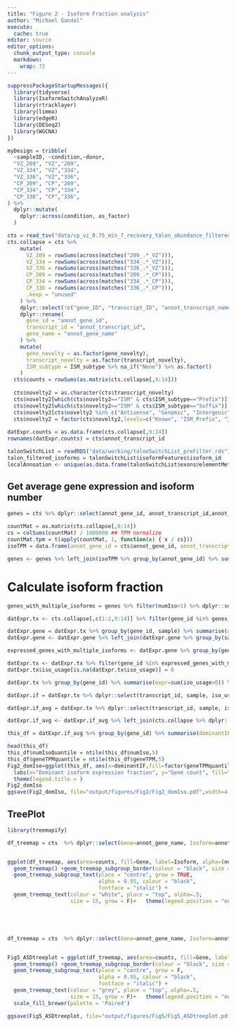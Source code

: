 ```yaml
---
title: "Figure 2 - Isoform Fraction analysis"
author: "Michael Gandal"
execute:
  cache: true
editor: source
editor_options:
  chunk_output_type: console
  markdown: 
    wrap: 72
---
```


```r
suppressPackageStartupMessages({
  library(tidyverse)
  library(IsoformSwitchAnalyzeR)
  library(rtracklayer)
  library(limma)
  library(edgeR)
  library(DESeq2)
  library(WGCNA)
})

myDesign = tribble(
  ~sampleID, ~condition,~donor,
  "VZ_209", "VZ","209",
  "VZ_334", "VZ","334",
  "VZ_336", "VZ","336",
  "CP_209", "CP","209",
  "CP_334", "CP","334",
  "CP_336", "CP","336",
) %>%
  dplyr::mutate(
    dplyr::across(condition, as_factor)
  )

cts = read_tsv("data/cp_vz_0.75_min_7_recovery_talon_abundance_filtered.tsv.gz")
cts.collapse = cts %>%
    mutate(
      VZ_209 = rowSums(across(matches("209_.*_VZ"))),
      VZ_334 = rowSums(across(matches("334_.*_VZ"))),
      VZ_336 = rowSums(across(matches("336_.*_VZ"))),
      CP_209 = rowSums(across(matches("209_.*_CP"))),
      CP_334 = rowSums(across(matches("334_.*_CP"))),
      CP_336 = rowSums(across(matches("336_.*_CP"))),
      .keep = "unused"
    ) %>%
    dplyr::select(!c("gene_ID", "transcript_ID", "annot_transcript_name")) %>%
    dplyr::rename(
      gene_id = "annot_gene_id",
      transcript_id = "annot_transcript_id",
      gene_name = "annot_gene_name"
    ) %>%
    mutate(
      gene_novelty = as.factor(gene_novelty),
      transcript_novelty = as.factor(transcript_novelty),
      ISM_subtype = ISM_subtype %>% na_if("None") %>% as.factor()
    )
  cts$counts = rowSums(as.matrix(cts.collapse[,9:14]))
  
  cts$novelty2 = as.character(cts$transcript_novelty)
  cts$novelty2[which(cts$novelty2=="ISM" & cts$ISM_subtype=="Prefix")] = "ISM_Prefix"
  cts$novelty2[which(cts$novelty2=="ISM" & cts$ISM_subtype=="Suffix")] = "ISM_Suffix"
  cts$novelty2[cts$novelty2 %in% c("Antisense", "Genomic", "Intergenic", "ISM")] = "Other"
  cts$novelty2 = factor(cts$novelty2,levels=c("Known", "ISM_Prefix", "ISM_Suffix", "NIC", "NNC", "Other"))
  
datExpr.counts = as.data.frame(cts.collapse[,9:14])
rownames(datExpr.counts) = cts$annot_transcript_id

talonSwitchList = readRDS("data/working/talonSwitchList_preFilter.rds")
talon_filtered_isoforms = talonSwitchList$isoformFeatures$isoform_id
localAnnoation <- unique(as.data.frame(talonSwitchList$exons@elementMetadata[,c("gene_id", "isoform_id")]))


```

## Get average gene expression and isoform number

```r
genes = cts %>% dplyr::select(annot_gene_id, annot_transcript_id,annot_gene_name) %>% group_by(annot_gene_id) %>% summarise(numIso=n_distinct(annot_transcript_id))

countMat = as.matrix(cts.collapse[,9:14])
cs = colSums(countMat) / 1000000 ## TPM normalize
countMat.tpm = t(apply(countMat, 1, function(x) { x / cs}))
isoTPM = data.frame(annot_gene_id = cts$annot_gene_id, annot_transcript_id = cts$annot_transcript_id, isoTPM=rowMeans(countMat.tpm))

genes <- genes %>% left_join(isoTPM %>% group_by(annot_gene_id) %>% summarise(geneTPM = log2(.1 + mean(isoTPM))))
```

# Calculate isoform fraction

```r
genes_with_multiple_isoforms = genes %>% filter(numIso>1) %>% dplyr::select(annot_gene_id) %>% pull()

datExpr.tx <- cts.collapse[,c(1:2,9:14)] %>% filter(gene_id %in% genes_with_multiple_isoforms) %>% pivot_longer(-c("gene_id", "transcript_id"),names_to = "sample", values_to = "counts")

datExpr.gene = datExpr.tx %>% group_by(gene_id, sample) %>% summarise(gene_counts=sum(counts))
datExpr.gene <- datExpr.gene %>% left_join(datExpr.gene %>% group_by(sample) %>% summarise(read_depth = sum(gene_counts)))

expressed_genes_with_multiple_isoforms <- datExpr.gene %>% group_by(gene_id) %>% summarise(samples_expressed=sum(gene_counts/(read_depth/1000000)>1)) %>% filter(samples_expressed >=3) %>% dplyr::select(gene_id) %>% pull()

datExpr.tx <- datExpr.tx %>% filter(gene_id %in% expressed_genes_with_multiple_isoforms) %>% left_join(datExpr.gene, by=c("gene_id", "sample")) %>% mutate(iso_usage=counts/gene_counts)
datExpr.tx$iso_usage[is.na(datExpr.tx$iso_usage)] = 0

datExpr.tx %>% group_by(gene_id) %>% summarise(expr=sum(iso_usage>0)) %>% arrange(expr)

datExpr.if = datExpr.tx %>% dplyr::select(transcript_id, sample, iso_usage) %>% pivot_wider(names_from = sample, values_from = iso_usage)

datExpr.if_avg = datExpr.tx %>% dplyr::select(transcript_id, sample, iso_usage) %>% group_by(transcript_id) %>% summarise(avgIF = mean(iso_usage))

datExpr.if_avg <- datExpr.if_avg %>% left_join(cts.collapse %>% dplyr::select(gene_id,transcript_id))

this_df = datExpr.if_avg %>% group_by(gene_id) %>% summarise(dominantIF = max(avgIF)) %>% left_join(genes, by=c("gene_id"= "annot_gene_id"))

head(this_df)
this_df$numIsoQuantile = ntile(this_df$numIso,5)
this_df$geneTPMquantile = ntile(this_df$geneTPM,5)
Fig2_domIso=ggplot(this_df, aes(x=dominantIF,fill=factor(geneTPMquantile))) + geom_histogram(bins = 20) + scale_fill_brewer(palette = "Blues") + theme_bw() + 
  labs(x="Dominant isoform expression fraction", y="Gene count", fill="Gene\nExpression\nQuintile") + 
  theme(legend.title = )
Fig2_domIso
ggsave(Fig2_domIso, file="output/figures/Fig2/Fig2_domIso.pdf",width=4,height=2.5)

```

## TreePlot

```r
library(treemapify)

df_treemap = cts  %>% dplyr::select(Gene=annot_gene_name, Isoform=annot_transcript_name, novelty2, counts) %>% filter(Gene%in% c("TBR1","SATB2", "SOX5", "SOX2", "EOMES", "DLX1","POU3F2", "HOPX", "HES1", "RBFOX2"))


ggplot(df_treemap, aes(area=counts, fill=Gene, label=Isoform, alpha=(novelty2=="Known"), subgroup=Gene)) + 
  geom_treemap() +geom_treemap_subgroup_border(colour = "black", size = 5, alpha=1) +
  geom_treemap_subgroup_text(place = "centre", grow = TRUE,
                             alpha = 0.95, colour = "black",
                             fontface = "italic") +
  geom_treemap_text(colour = "white", place = "top", alpha=.5,
                    size = 15, grow = F)+   theme(legend.position = "none")





df_treemap = cts  %>% dplyr::select(Gene=annot_gene_name, Isoform=annot_transcript_name, novelty2, counts) %>% filter(Gene%in% c("SCN2A", "CHD8", "SYNGAP1", "ADNP", "PTEN", "FOXP1", "CHD2", "POGZ", "GRIN2B", "KTM5B", "ARID1B", "ASH1L"))


Fig5_ASDtreeplot = ggplot(df_treemap, aes(area=counts, fill=Gene, label=Isoform, alpha=(novelty2=="Known"), subgroup=Gene)) + 
  geom_treemap() +geom_treemap_subgroup_border(colour = "black", size = 2, alpha=1) +
  geom_treemap_subgroup_text(place = "centre", grow = F,
                             alpha = 0.95, colour = "black",
                             fontface = "italic") +
  geom_treemap_text(colour = "grey", place = "top", alpha=.5,
                    size = 15, grow = F)+   theme(legend.position = "none") + 
  scale_fill_brewer(palette = 'Paired')

ggsave(Fig5_ASDtreeplot, file="output/figures/Fig5/Fig5_ASDtreeplot.pdf",width=5,height=3)
```
